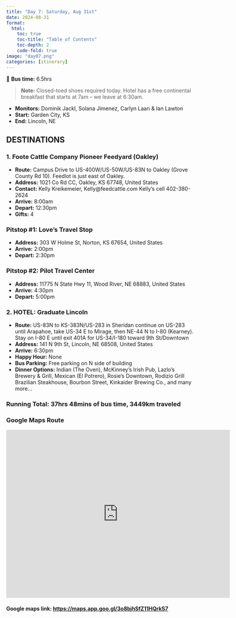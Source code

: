 ```yaml
---
title: "Day 7: Saturday, Aug 31st"
date: 2024-08-31
format:
  html:
    toc: true
    toc-title: "Table of Contents"
    toc-depth: 2
    code-fold: true
image: "day07.png"
categories: [itinerary]
---
```


🚌 **Bus time:** 6.5hrs

> **Note:** Closed-toed shoes required today. Hotel has a free continental breakfast that starts at 7am – we leave at 6:30am.

- **Monitors:** Dominik Jackl, Solana Jimenez, Carlyn Laan & Ian Lawton
- **Start:** Garden City, KS
- **End:** Lincoln, NE

## DESTINATIONS

### 1. **Foote Cattle Company Pioneer Feedyard (Oakley)**

- **Route:** Campus Drive to US-400W/US-50W/US-83N to Oakley (Grove County Rd 10). Feedlot is just east of Oakley.
- **Address:** 1021 Co Rd CC, Oakley, KS 67748, United States
- **Contact:** Kelly Kreikemeier, Kelly@feedcattle.com Kelly’s cell 402-380-2624
- **Arrive:** 8:00am
- **Depart:** 12:30pm
- **Gifts:** 4

### Pitstop #1: **Love's Travel Stop**

- **Address:** 303 W Holme St, Norton, KS 67654, United States
- **Arrive:** 2:00pm
- **Depart:** 2:30pm

### Pitstop #2: **Pilot Travel Center**

- **Address:** 11775 N State Hwy 11, Wood River, NE 68883, United States
- **Arrive:** 4:30pm
- **Depart:** 5:00pm

### 2. **HOTEL: Graduate Lincoln**

- **Route:** US-83N to KS-383N/US-283 in Sheridan continue on US-283 until Arapahoe, take US-34 E to Mirage, then NE-44 N to I-80 (Kearney). Stay on I-80 E until exit 401A for US-34/I-180 toward 9th St/Downtown
- **Address:** 141 N 9th St, Lincoln, NE 68508, United States
- **Arrive:** 6:30pm
- **Happy Hour:** None
- **Bus Parking:** Free parking on N side of building
- **Dinner Options:** Indian (The Oven), McKinney’s Irish Pub, Lazlo’s Brewery & Grill, Mexican (El Potrero), Rosie’s Downtown, Rodizio Grill Brazilian Steakhouse, Bourbon Street, Kinkaider Brewing Co., and many more…

### **Running Total:** 37hrs 48mins of bus time, 3449km traveled

### Google Maps Route

<iframe src="https://www.google.com/maps/embed?pb=!1m46!1m12!1m3!1d4223657.2774363095!2d-101.32692799205272!3d39.48890481187279!2m3!1f0!2f0!3f0!3m2!1i1024!2i768!4f13.1!4m31!3e0!4m5!1s0x8709ee2c43723e01%3A0xa2acb5d21f3eb423!2s1911%20E%20Kansas%20Ave%2C%20Garden%20City%2C%20KS%2067846%2C%20USA!3m2!1d37.975986!2d-100.84887189999999!4m5!1s0x870a9779ae840359%3A0xd37fefae63a9b1c2!2s1021%20Gove%20County%20Rd%20CC%2C%20Oakley%2C%20KS%2067748%2C%20USA!3m2!1d39.1046765!2d-100.80897309999999!4m5!1s0x879f7584ed43b469%3A0xa748e1b3126f8e5d!2s303%20W%20Holme%20St%2C%20Norton%2C%20KS%2067654%2C%20USA!3m2!1d39.8387824!2d-99.89264999999999!4m5!1s0x879970d89e7a5249%3A0x8420ab4728fd7f6b!2s11775%20N%20State%20Hwy%2011%2C%20Wood%20River%2C%20NE%2068883%2C%20USA!3m2!1d40.7601654!2d-98.58686639999999!4m5!1s0x8796bf1d2b864627%3A0xf92d622167cb1a8e!2s141%20N%209th%20St%2C%20Lincoln%2C%20NE%2068508%2C%20USA!3m2!1d40.8145764!2d-96.7090813!5e1!3m2!1sen!2sca!4v1724341735708!5m2!1sen!2sca" width="600" height="450" style="border:0;" allowfullscreen="" loading="lazy" referrerpolicy="no-referrer-when-downgrade"></iframe>

#### Google maps link: <https://maps.app.goo.gl/3o8bjhSfZ11HQrkS7>
